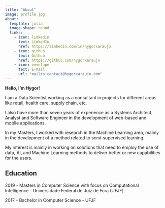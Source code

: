 ```yaml
---
title: "About"
image: profile.jpg
about:
  template: jolla
  image-shape: round
  links:
    - icon: linkedin
      text: LinkedIn
      href: https://linkedin.com/in/hygorxaraujo
    - icon: github
      text: Github
      href: https://github.com/hygorxaraujo
    - icon: envelope
      text: E-mail
      url: "mailto:contact@hygorxaraujo.com"
---
```


**Hello, I'm Hygor!**

I am a Data Scientist working as a consultant in projects for different areas like retail, health care, supply chain, etc.

I also have more than seven years of experience as a Systems Architect, Analyst and Software Engineer in the development of web-based and mobile applications.

In my Masters, I worked with research in the Machine Learning area, mainly in the development of a method related to semi-supervised learning.

My interest is mainly in working on solutions that need to employ the use of data, AI, and Machine Learning methods to deliver better or new capabilities for the users.

## Education

2019 - Masters in Computer Science with focus on Computational Intelligence - Universidade Federal de Juiz de Fora (UFJF)

2017 - Bachelor in Computer Science - UFJF
